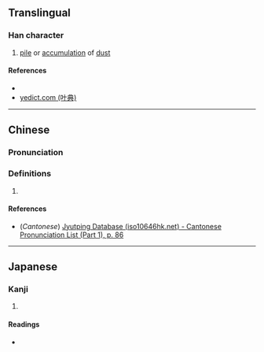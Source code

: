 {{character info/new}}
==Translingual==

===Han character===
{{Han char|rn=32|rad=土|as=05|sn=8|four=|canj=GJMN|ids=⿰土宁}}

# [[pile]] or [[accumulation]] of [[dust]]

====References====
* {{Han ref|kx=0227.120|dkj=05008|dj=0462.280|hdz=10435.030|uh=577E|ud=22398}}
* [http://yedict.com/htm/57/577E.htm yedict.com (叶典)]

----

==Chinese==
{{zh-forms}}

===Pronunciation===
{{zh-pron
|m=zhù
|c=cyu5
|mc=
|oc=
|ma=
|cat=n
}}

===Definitions===
{{zh-hanzi}}

# {{rfdef|lang=zh}}

====References====
* (''Cantonese'') [http://www.iso10646hk.net/jp/document/download.jsp Jyutping Database (iso10646hk.net) - Cantonese Pronunciation List (Part 1), p. 86]

----

==Japanese==

===Kanji===
{{ja-kanji|grade=|rs=土05}}

# {{defn|lang=ja|sort=土05}}

====Readings====
* {{ja-readings|on=[[ちょ]] (cho), [[じょ]] (jo)|kun=}}